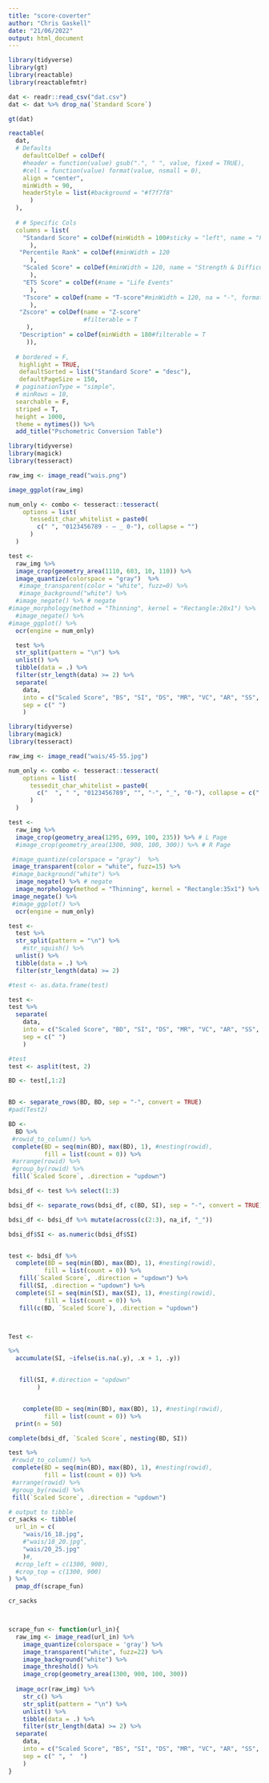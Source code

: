 ```yaml
---
title: "score-coverter"
author: "Chris Gaskell"
date: "21/06/2022"
output: html_document
---
```


```r
library(tidyverse)
library(gt)
library(reactable)
library(reactablefmtr)
```

```r
dat <- readr::read_csv("dat.csv")
dat <- dat %>% drop_na(`Standard Score`)
```

```r
gt(dat)
```

```r

reactable(
  dat,
  # Defaults
    defaultColDef = colDef(
    #header = function(value) gsub(".", " ", value, fixed = TRUE),
    #cell = function(value) format(value, nsmall = 0),
    align = "center",
    minWidth = 90,
    headerStyle = list(#background = "#f7f7f8"
      )
  ),
  
  # # Specific Cols
  columns = list(
    "Standard Score" = colDef(minWidth = 100#sticky = "left", name = "Person"
      ),
   "Percentile Rank" = colDef(#minWidth = 120
      ),
    "Scaled Score" = colDef(#minWidth = 120, name = "Strength & Difficulties"
      ),
    "ETS Score" = colDef(#name = "Life Events"
      ),
    "Tscore" = colDef(name = "T-score"#minWidth = 120, na = "-", format = colFormat(
      ),
   "Zscore" = colDef(name = "Z-score"
                     #filterable = T
     ),
   "Description" = colDef(minWidth = 180#filterable = T
     )),
  
  # bordered = F,
   highlight = TRUE,
   defaultSorted = list("Standard Score" = "desc"),
   defaultPageSize = 150,
  # paginationType = "simple", 
  # minRows = 10,
  searchable = F,
  striped = T,
  height = 1000,
  theme = nytimes()) %>% 
  add_title("Pschometric Conversion Table")
```

```r
library(tidyverse)
library(magick)
library(tesseract)

raw_img <- image_read("wais.png")

image_ggplot(raw_img)

num_only <- combo <- tesseract::tesseract(
    options = list(
      tessedit_char_whitelist = paste0(
        c(" ", "0123456789 - — _ 0-"), collapse = "")
      )
  )

test <- 
  raw_img %>% 
  image_crop(geometry_area(1110, 603, 10, 110)) %>% 
  image_quantize(colorspace = "gray")  %>% 
   #image_transparent(color = "white", fuzz=0) %>% 
   #image_background("white") %>% 
  #image_negate() %>% # negate 
#image_morphology(method = "Thinning", kernel = "Rectangle:20x1") %>%
  #image_negate() %>% 
#image_ggplot() %>% 
  ocr(engine = num_only) 

  test %>% 
  str_split(pattern = "\n") %>% 
  unlist() %>%
  tibble(data = .) %>% 
  filter(str_length(data) >= 2) %>%
  separate(
    data, 
    into = c("Scaled Score", "BS", "SI", "DS", "MR", "VC", "AR", "SS", "VP", "IN", "CD", "LN", "FW", "CO", "CA", "PCm"), 
    sep = c(" ")
    )


```

```r
library(tidyverse)
library(magick)
library(tesseract)

raw_img <- image_read("wais/45-55.jpg")

num_only <- combo <- tesseract::tesseract(
    options = list(
      tessedit_char_whitelist = paste0(
        c("  ", " ", "0123456789", "", "-", "_", "0-"), collapse = c("  "," "))
      )
  )

test <- 
  raw_img %>% 
  image_crop(geometry_area(1295, 699, 100, 235)) %>% # L Page
  #image_crop(geometry_area(1300, 900, 100, 300)) %>% # R Page

 #image_quantize(colorspace = "gray")  %>% 
 image_transparent(color = "white", fuzz=15) %>%
 #image_background("white") %>%
  image_negate() %>% # negate
  image_morphology(method = "Thinning", kernel = "Rectangle:35x1") %>%
 image_negate() %>%
 #image_ggplot() %>% 
  ocr(engine = num_only) 

test <- 
  test %>% 
  str_split(pattern = "\n") %>% 
    #str_squish() %>% 
  unlist() %>%
  tibble(data = .) %>% 
  filter(str_length(data) >= 2)

#test <- as.data.frame(test)

test <- 
test %>% 
  separate(
    data, 
    into = c("Scaled Score", "BD", "SI", "DS", "MR", "VC", "AR", "SS", "VP", "IN", "CD", "LN", "FW", "CO", "CA", "PCm"), 
    sep = c(" ")
    )


```

```r
#test
test <- asplit(test, 2)

BD <- test[,1:2]


BD <- separate_rows(BD, BD, sep = "-", convert = TRUE)
#pad(Test2)

BD <- 
  BD %>%
 #rowid_to_column() %>%
 complete(BD = seq(min(BD), max(BD), 1), #nesting(rowid),
          fill = list(count = 0)) %>%
 #arrange(rowid) %>%
 #group_by(rowid) %>%
 fill(`Scaled Score`, .direction = "updown") 
```

```r
bdsi_df <- test %>% select(1:3)

bdsi_df <- separate_rows(bdsi_df, c(BD, SI), sep = "-", convert = TRUE)

bdsi_df <- bdsi_df %>% mutate(across(c(2:3), na_if, "_"))

bdsi_df$SI <- as.numeric(bdsi_df$SI)


test <- bdsi_df %>%
  complete(BD = seq(min(BD), max(BD), 1), #nesting(rowid),
          fill = list(count = 0)) %>%
   fill(`Scaled Score`, .direction = "updown") %>%
   fill(SI, .direction = "updown") %>%
  complete(SI = seq(min(SI), max(SI), 1), #nesting(rowid),
          fill = list(count = 0)) %>%
   fill(c(BD, `Scaled Score`), .direction = "updown")



Test <- 

%>%
  accumulate(SI, ~ifelse(is.na(.y), .x + 1, .y))


   fill(SI, #.direction = "updown"
        ) 


    complete(BD = seq(min(BD), max(BD), 1), #nesting(rowid),
          fill = list(count = 0)) %>%
  print(n = 50)

complete(bdsi_df, `Scaled Score`, nesting(BD, SI))

test %>%
 #rowid_to_column() %>%
 complete(BD = seq(min(BD), max(BD), 1), #nesting(rowid),
          fill = list(count = 0)) %>%
 #arrange(rowid) %>%
 #group_by(rowid) %>%
 fill(`Scaled Score`, .direction = "updown") 
```


```r
# output to tibble
cr_sacks <- tibble(
  url_in = c(
    "wais/16_18.jpg",
    #"wais/18_20.jpg",
    "wais/20_25.jpg"
    )#,
  #crop_left = c(1300, 900),
  #crop_top = c(1300, 900)
) %>% 
  pmap_df(scrape_fun)

cr_sacks



scrape_fun <- function(url_in){
  raw_img <- image_read(url_in) %>% 
    image_quantize(colorspace = 'gray') %>%
    image_transparent("white", fuzz=22) %>% 
    image_background("white") %>%
    image_threshold() %>% 
    image_crop(geometry_area(1300, 900, 100, 300)) 
  
  image_ocr(raw_img) %>% 
    str_c() %>% 
    str_split(pattern = "\n") %>% 
    unlist() %>%
    tibble(data = .) %>% 
    filter(str_length(data) >= 2) %>% 
  separate(
    data, 
    into = c("Scaled Score", "BS", "SI", "DS", "MR", "VC", "AR", "SS", "VP", "IN", "CD", "LN", "FW", "CO", "CA", "PCm"), 
    sep = c(" ", "  ")
    )
}

```

